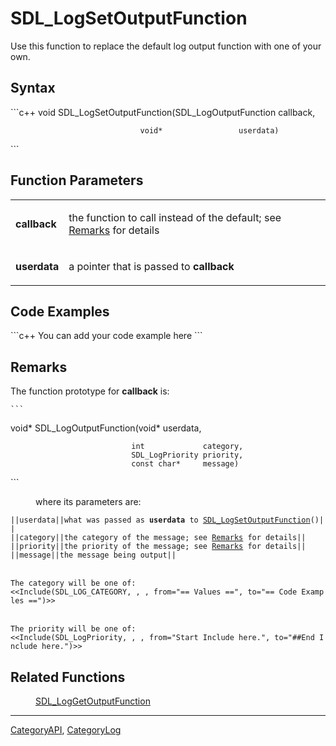 <!-- pragma section-numbers off -->
<!-- pragma camelcase off -->

= SDL_LogSetOutputFunction =
Use this function to replace the default log output function with one of your own.


== Syntax ==
```c++
void SDL_LogSetOutputFunction(SDL_LogOutputFunction callback,
                              void*                 userdata)
```

== Function Parameters ==
{|
|'''callback'''
|the function to call instead of the default; see [[#Remarks|Remarks]] for details
|-
|'''userdata'''
|a pointer that is passed to '''callback'''
|}

== Code Examples ==
```c++
You can add your code example here
```

== Remarks ==
The function prototype for '''callback''' is:
 ```
void* SDL_LogOutputFunction(void*           userdata,
                            int             category,
                            SDL_LogPriority priority,
                            const char*     message)
```
: where its parameters are:
 ||<code>userdata</code>||what was passed as '''userdata''' to [[SDL_LogSetOutputFunction]]()||
 ||<code>category</code>||the category of the message; see [[#category|Remarks]] for details||
 ||<code>priority</code>||the priority of the message; see [[#priority|Remarks]] for details||
 ||<code>message</code>||the message being output||

 <span id="category"></span>
 The <code>category</code> will be one of:
 <<Include(SDL_LOG_CATEGORY, , , from="== Values ==", to="== Code Examples ==")>>

 <span id="priority"></span>
 The <code>priority</code> will be one of:
 <<Include(SDL_LogPriority, , , from="Start Include here.", to="##End Include here.")>>

== Related Functions ==
:[[SDL_LogGetOutputFunction]]

----
[[CategoryAPI]], [[CategoryLog]]
